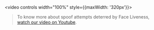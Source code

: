 
<video controls width="100%" style={{maxWidth: '320px'}}>
  <source src="/liveness-demo.mp4" type="video/mp4" />
</video>

> To know more about spoof attempts deterred by Face Liveness, <a href="">watch our video on Youtube</a>.

